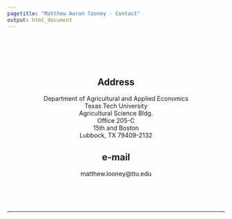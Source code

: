```yaml
---
pagetitle: "Matthew Aaron looney - Contact"
output: html_document
---
```

<br>
<br>
<center>
<br>

## Address
Department of Agricultural and Applied Economics <br>
Texas Tech University <br>
Agricultural Science Bldg. <br>
Office 205-C <br>
15th and Boston <br>
Lubbock, TX 79409-2132 <br>


## e-mail
matthew.looney@ttu.edu
</center>
<br>
<br>
<br>

---